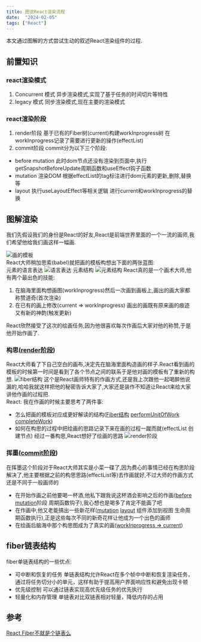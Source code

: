 ```yaml
---
title: 图说React渲染流程
date:  "2024-02-05"
tags: ["React"]
---
```


本文通过图解的方式尝试生动的叙述React渲染组件的过程.

## 前置知识
### react渲染模式
1. Concurrent 模式  异步渲染模式,实现了基于任务的时间切片等特性
2. legacy 模式 同步渲染模式,现在主要的渲染模式

### react渲染阶段
1. render阶段  基于已有的Fiber树(current)构建workInprogress树 在workInprogress记录了需要进行更新的操作(effectList)
2. commit阶段  commit分为以下三个阶段:
  * before mutation  此时dom节点还没有渲染到页面中,执行getSnapshotBeforeUpdate周期函数和useEffect钩子函数
  * mutation  渲染DOM 根据effectList的tag标注进行dom元素的更新,删除,替换等
  * layout 执行useLayoutEffect等相关逻辑  进行current和workInprogress的替换  
  
## 图解渲染
我们先假设我们的身份是React的好友,React是前端世界里面的一个一流的画师,我们希望他给我们画这样一幅画.  

![画的模板](/static/images/reactStatic/reactInterpretation/draft.png)  
React大师稍加思索(babel)就把画的模板构想出下面的两张蓝图:  
元素的语言表达
![语言表达](/static/images/reactStatic/reactInterpretation/structDraft.png)
元素结构
![元素结构](/static/images/reactStatic/reactInterpretation/draw.png)
React真的是一个画术大师,他有两个最出色的技能:
1. 在脑海里面构想画图(workInprogress)然后一次画到画板上,画出的画大家都称赞道奇(首次渲染)
2. 在已有的画上修改(current => workInprogress) 画出的画既有原来画的痕迹又有新的神韵(触发更新)  

React欣然接受了这次的绘画任务,因为他很喜欢每次作画后大家对他的称赞,于是他开始作画了.  
### 构思([render阶段](https://github.com/facebook/react/blob/148f8e497c7d37a3c7ab99f01dec2692427272b1/packages/react-reconciler/src/ReactFiberWorkLoop.new.js#L991))
React大师看了下自己空白的画布,决定先在脑海里面构造画的样子.React看到画的模板的时候第一时间是看到了各个节点之间的联系于是他对画的模板有了重新的构想.
![fiber结构](/static/images/reactStatic/reactInterpretation/fiberStruct.png)
这个是React画师特有的作画方式,还是我上次跟他一起喝醉他说漏的,哈哈我就这样把他的秘密告诉大家了,大家还是装作不知道让React来给大家讲他作画的过程把.  
React: 我在作画的时候主要思考了两件事:
* 怎么把画的模板对应成更好解读的结构([Fiber结构](https://github.com/facebook/react/blob/148f8e497c7d37a3c7ab99f01dec2692427272b1/packages/react-reconciler/src/ReactFiber.new.js#L110) [performUnitOfWork](https://github.com/facebook/react/blob/148f8e497c7d37a3c7ab99f01dec2692427272b1/packages/react-reconciler/src/ReactFiberWorkLoop.new.js#L1543) [completeWork](https://github.com/facebook/react/blob/148f8e497c7d37a3c7ab99f01dec2692427272b1/packages/react-reconciler/src/ReactFiberCompleteWork.new.js#L782))
* 如何在构思的过程中把绘画的思路记录下来在画的过程一蹴而就(effectList 创建节点)
经过一番构思,React想好了绘画的思路
![render阶段](/static/images/reactStatic/reactInterpretation/renderPhase.png)

### 挥墨([commit阶段](https://github.com/facebook/react/blob/148f8e497c7d37a3c7ab99f01dec2692427272b1/packages/react-reconciler/src/ReactFiberWorkLoop.new.js#L1008))
在挥墨这个阶段对于React大师其实是小菜一碟了,因为费心的事情已经在构思阶段解决了,他主要根据之前的构思思路(effectList等)去作画就好,不过大师的作画方式还是不同于一般画师的
* 在开始作画之前他要喝一杯酒,他私下跟我说这杯酒会影响之后的作画([before mutation](https://github.com/facebook/react/blob/148f8e497c7d37a3c7ab99f01dec2692427272b1/packages/react-reconciler/src/ReactFiberWorkLoop.new.js#L1800)阶段 周期函数钩子),我心想也是喝多了肯定不能画了吧  
* 在作画中,他又老能搞出一些新花样([mutation](https://github.com/facebook/react/blob/148f8e497c7d37a3c7ab99f01dec2692427272b1/packages/react-reconciler/src/ReactFiberWorkLoop.new.js#L1818) [layout](https://github.com/facebook/react/blob/148f8e497c7d37a3c7ab99f01dec2692427272b1/packages/react-reconciler/src/ReactFiberWorkLoop.new.js#L1842) 组件添加到视图 生命周期函数执行),正是这些每次不同的新奇花样让他成为一个出色的画师
* 在绘画后脑海中那个构思图成为了真实的画([workInprogress => current](https://github.com/facebook/react/blob/148f8e497c7d37a3c7ab99f01dec2692427272b1/packages/react-reconciler/src/ReactFiberWorkLoop.new.js#L1829))


## fiber链表结构
fiber单链表结构的一些优点:
* 可中断和恢复的任务 单链表结构允许React在多个帧中中断和恢复渲染任务，通过将任务切分小的单元，这样有助于提高用户界面响应性和避免出现卡顿
* 优先级控制 可以通过链表实现高优先级任务的优先执行
* 轻量化和内存管理 单链表对比双链表相对轻量，降低内存的占用


## 参考
[React Fiber不就是个链表么](https://juejin.cn/post/7159118990999191582)